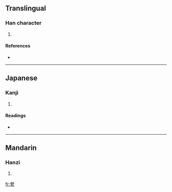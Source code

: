 ==Translingual==

===Han character===
{{Han char|rn=37|rad=大|as=06|sn=9|four=|canj=大卜女人 (KYVO), X大卜女人 (XKYVO)}}

# {{defn|Han|sort=大06}}

====References====
* {{Han ref|kx=0251.220|dkj=05918|dj=0513.020|hdz=10540.050|uh=5952|ud=22866}}

----

==Japanese==

===Kanji===
{{ja-kanji|grade=|rs=大06}}

# {{defn|Japanese|sort=大06}}

====Readings====
* {{ja-readings|on=[[かい]] (kai), [[ほう]] (hō), [[ぶ]] (bu)|kun=[[たてまつうる]] (tatematsuuru), [[まつる]] (matsuru)}}

----

==Mandarin==

===Hanzi===
{{cmn-hanzi|pin=[[kāi]] ([[kai1]]), [[zhā]] ([[zha1]]), [[zhà]] ([[zha4]])|wg=k'ai<sup>1</sup>, cha<sup>1</sup>, cha<sup>4</sup>}}

# {{defn|Mandarin|sort=大06}}

[[fr:奒]]